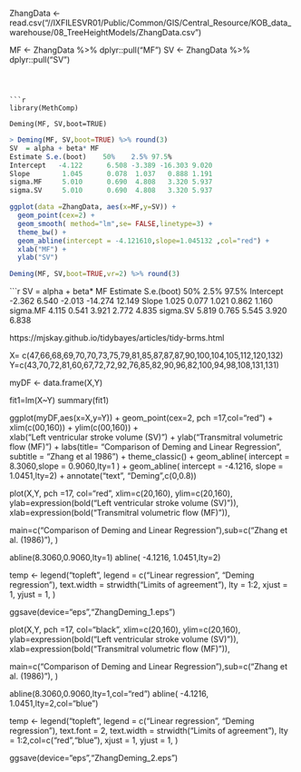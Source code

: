
ZhangData <- read.csv("//IXFILESVR01/Public/Common/GIS/Central_Resource/KOB_data_warehouse/08_TreeHeightModels/ZhangData.csv")

MF <- ZhangData %>% dplyr::pull("MF")
SV <- ZhangData %>% dplyr::pull("SV")
```



```r
library(MethComp)

Deming(MF, SV,boot=TRUE)
```



```r
> Deming(MF, SV,boot=TRUE) %>% round(3)
SV  = alpha + beta* MF 
Estimate S.e.(boot)    50%    2.5% 97.5%
Intercept   -4.122      6.508 -3.389 -16.303 9.020
Slope        1.045      0.078  1.037   0.888 1.191
sigma.MF     5.010      0.690  4.808   3.320 5.937
sigma.SV     5.010      0.690  4.808   3.320 5.937
```



```r
ggplot(data =ZhangData, aes(x=MF,y=SV)) + 
  geom_point(cex=2) + 
  geom_smooth( method="lm",se= FALSE,linetype=3) + 
  theme_bw() + 
  geom_abline(intercept = -4.121610,slope=1.045132 ,col="red") + 
  xlab("MF") + 
  ylab("SV")
```



```r
Deming(MF, SV,boot=TRUE,vr=2) %>% round(3)
```



```r
SV  = alpha + beta* MF 
Estimate S.e.(boot)    50%    2.5%  97.5%
Intercept   -2.362      6.540 -2.013 -14.274 12.149
Slope        1.025      0.077  1.021   0.862  1.160
sigma.MF     4.115      0.541  3.921   2.772  4.835
sigma.SV     5.819      0.765  5.545   3.920  6.838

https://mjskay.github.io/tidybayes/articles/tidy-brms.html


X= c(47,66,68,69,70,70,73,75,79,81,85,87,87,87,90,100,104,105,112,120,132)	
Y=c(43,70,72,81,60,67,72,72,92,76,85,82,90,96,82,100,94,98,108,131,131)	

myDF <- data.frame(X,Y)

fit1=lm(X~Y)
summary(fit1)

ggplot(myDF,aes(x=X,y=Y)) + geom_point(cex=2, pch =17,col="red") + 
 xlim(c(00,160)) + 
 ylim(c(00,160)) +  
 xlab("Left ventricular stroke volume (SV)") + 
 ylab("Transmitral volumetric flow (MF)") + 
 labs(title= "Comparison of Deming and Linear Regression",
      subtitle = "Zhang et al 1986")  + 
 theme_classic() + 
 geom_abline( intercept = 8.3060,slope = 0.9060,lty=1 ) + 
 geom_abline( intercept = -4.1216, slope = 1.0451,lty=2) + 
 annotate("text", "Deming",c(0,0.8))

###################

plot(X,Y, 
pch =17, 
col="red",
xlim=c(20,160),
ylim=c(20,160), ylab=expression(bold("Left ventricular stroke volume (SV) ")),
xlab=expression(bold("Transmitral volumetric flow (MF) ")),

main=c("Comparison of Deming and Linear Regression"),sub=c("Zhang et al. (1986)"),
)

abline(8.3060,0.9060,lty=1)
abline( -4.1216, 1.0451,lty=2)

temp <- legend("topleft", legend = c("Linear regression ", "Deming regression"),
               text.width = strwidth("Limits of agreement"),
               lty = 1:2, xjust = 1, yjust = 1,
              )

ggsave(device="eps","ZhangDeming_1.eps")

###################

plot(X,Y, 
pch =17, 
col="black",
xlim=c(20,160),
ylim=c(20,160), ylab=expression(bold("Left ventricular stroke volume (SV) ")),
xlab=expression(bold("Transmitral volumetric flow (MF) ")),

main=c("Comparison of Deming and Linear Regression"),sub=c("Zhang et al. (1986)"),
)

abline(8.3060,0.9060,lty=1,col="red")
abline( -4.1216, 1.0451,lty=2,col="blue")

temp <- legend("topleft", legend = c("Linear regression ", "Deming regression"), text.font = 2,
               text.width = strwidth("Limits of agreement  "),
               lty = 1:2,col=c("red","blue"), xjust = 1, yjust = 1,
              )

ggsave(device="eps","ZhangDeming_2.eps")

